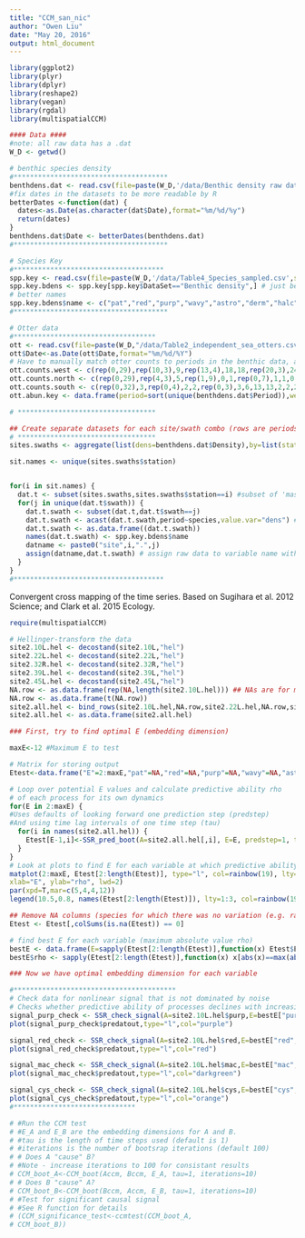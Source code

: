 ```yaml
---
title: "CCM_san_nic"
author: "Owen Liu"
date: "May 20, 2016"
output: html_document
---
```


```r

library(ggplot2)
library(plyr)
library(dplyr)
library(reshape2)
library(vegan)
library(rgdal)
library(multispatialCCM)

#### Data ####
#note: all raw data has a .dat
W_D <- getwd()

# benthic species density
#**************************************
benthdens.dat <- read.csv(file=paste(W_D,'/data/Benthic density raw data.csv',sep=''))
#fix dates in the datasets to be more readable by R
betterDates <-function(dat) {
  dates<-as.Date(as.character(dat$Date),format="%m/%d/%y")
  return(dates)
}
benthdens.dat$Date <- betterDates(benthdens.dat)
#**************************************

# Species Key
#*************************************
spp.key <- read.csv(file=paste(W_D,'/data/Table4_Species_sampled.csv',sep='')) # All species, all surveys
spp.key.bdens <- spp.key[spp.key$DataSet=="Benthic density",] # just benthic density surveys
# better names
spp.key.bdens$name <- c("pat","red","purp","wavy","astro","derm","halc","halr","limp","paras","pis","pyc","cys","lam","ymac","youn","eis","pter","mac")
#**************************************

# Otter data
#***********************************
ott <- read.csv(file=paste(W_D,"/data/Table2_independent_sea_otters.csv",sep=""))
ott$Date<-as.Date(ott$Date,format="%m/%d/%Y")
# Have to manually match otter counts to periods in the benthic data, and assume population statis between periods when otters weren't counted
ott.counts.west <- c(rep(0,29),rep(10,3),9,rep(13,4),18,18,rep(20,3),24,22,20,20,30,29,29,29,29,31,31,18,18,30,34,42)
ott.counts.north <- c(rep(0,29),rep(4,3),5,rep(1,9),0,1,rep(0,7),1,1,0,0,1,4,0)
ott.counts.south <- c(rep(0,32),3,rep(0,4),2,2,rep(0,3),3,6,13,13,2,2,2,2,2,5,5,19,19,2,8,6)
ott.abun.key <- data.frame(period=sort(unique(benthdens.dat$Period)),west=ott.counts.west,north=ott.counts.north,south=ott.counts.south)

# **********************************

## Create separate datasets for each site/swath combo (rows are periods, columns are species), and cast to matrices of periodxspecies
# **********************************
sites.swaths <- aggregate(list(dens=benthdens.dat$Density),by=list(station=benthdens.dat$Station,period=benthdens.dat$Period,swath=benthdens.dat$Swath,species=benthdens.dat$SpeciesCode), FUN=mean)

sit.names <- unique(sites.swaths$station)


for(i in sit.names) {
  dat.t <- subset(sites.swaths,sites.swaths$station==i) #subset of 'master' (long form) for a given site
  for(j in unique(dat.t$swath)) {
    dat.t.swath <- subset(dat.t,dat.t$swath==j)
    dat.t.swath <- acast(dat.t.swath,period~species,value.var="dens") # cast to matrix
    dat.t.swath <- as.data.frame((dat.t.swath))
    names(dat.t.swath) <- spp.key.bdens$name
    datname <- paste0("site",i,".",j)
    assign(datname,dat.t.swath) # assign raw data to variable name with site and swath (e.g. "site1.10L")
  }
}
#*************************************
```

Convergent cross mapping of the time series.  Based on Sugihara et al. 2012 Science; and Clark et al. 2015 Ecology.

```r
require(multispatialCCM)

# Hellinger-transform the data
site2.10L.hel <- decostand(site2.10L,"hel")
site2.22L.hel <- decostand(site2.22L,"hel")
site2.32R.hel <- decostand(site2.32R,"hel")
site2.39L.hel <- decostand(site2.39L,"hel")
site2.45L.hel <- decostand(site2.45L,"hel")
NA.row <- as.data.frame(rep(NA,length(site2.10L.hel))) ## NAs are for multispatial CCM, see package and text
NA.row <- as.data.frame(t(NA.row))
site2.all.hel <- bind_rows(site2.10L.hel,NA.row,site2.22L.hel,NA.row,site2.32R.hel,NA.row,site2.39L.hel,NA.row,site2.45L.hel)
site2.all.hel <- as.data.frame(site2.all.hel)

### First, try to find optimal E (embedding dimension) 

maxE<-12 #Maximum E to test

# Matrix for storing output
Etest<-data.frame("E"=2:maxE,"pat"=NA,"red"=NA,"purp"=NA,"wavy"=NA,"astro"=NA,"derm"=NA,"halc"=NA,"halr"=NA,"limp"=NA,"paras"=NA,"pis"=NA,"pyc"=NA,"cys"=NA,"lam"=NA,"ymac"=NA,"youn"=NA,"eis"=NA,"pter"=NA,"mac"=NA)

# Loop over potential E values and calculate predictive ability rho
# of each process for its own dynamics
for(E in 2:maxE) {
#Uses defaults of looking forward one prediction step (predstep)
#And using time lag intervals of one time step (tau)
  for(i in names(site2.all.hel)) {
    Etest[E-1,i]<-SSR_pred_boot(A=site2.all.hel[,i], E=E, predstep=1, tau=1)$rho
  }
}
# Look at plots to find E for each variable at which predictive ability rho is maximized
matplot(2:maxE, Etest[2:length(Etest)], type="l", col=rainbow(19), lty=1:3,
xlab="E", ylab="rho", lwd=2)
par(xpd=T,mar=c(5,4,4,12))
legend(10.5,0.8, names(Etest[2:length(Etest)]), lty=1:3, col=rainbow(19), lwd=2, bty="n")

## Remove NA columns (species for which there was no variation (e.g. rare species, lots of zeros))
Etest <- Etest[,colSums(is.na(Etest)) == 0]

# find best E for each variable (maximum absolute value rho)
bestE <- data.frame(E=sapply(Etest[2:length(Etest)],function(x) Etest$E[abs(x)==max(abs(x))]))
bestE$rho <- sapply(Etest[2:length(Etest)],function(x) x[abs(x)==max(abs(x))])

### Now we have optimal embedding dimension for each variable

#****************************************
# Check data for nonlinear signal that is not dominated by noise
# Checks whether predictive ability of processes declines with increasing time distance
signal_purp_check <- SSR_check_signal(A=site2.10L.hel$purp,E=bestE["purp","E"],predsteplist=1:15,matchSugi = 1)
plot(signal_purp_check$predatout,type="l",col="purple")

signal_red_check <- SSR_check_signal(A=site2.10L.hel$red,E=bestE["red","E"],predsteplist=1:15,matchSugi = 1)
plot(signal_red_check$predatout,type="l",col="red")

signal_mac_check <- SSR_check_signal(A=site2.10L.hel$mac,E=bestE["mac","E"],predsteplist=1:15,matchSugi = 1)
plot(signal_mac_check$predatout,type="l",col="darkgreen")

signal_cys_check <- SSR_check_signal(A=site2.10L.hel$cys,E=bestE["cys","E"],predsteplist=1:15,matchSugi = 1)
plot(signal_cys_check$predatout,type="l",col="orange")
#******************************

# #Run the CCM test
# #E_A and E_B are the embedding dimensions for A and B.
# #tau is the length of time steps used (default is 1)
# #iterations is the number of bootsrap iterations (default 100)
# # Does A "cause" B?
# #Note - increase iterations to 100 for consistant results
# CCM_boot_A<-CCM_boot(Accm, Bccm, E_A, tau=1, iterations=10)
# # Does B "cause" A?
# CCM_boot_B<-CCM_boot(Bccm, Accm, E_B, tau=1, iterations=10)
# #Test for significant causal signal
# #See R function for details
# (CCM_significance_test<-ccmtest(CCM_boot_A,
# CCM_boot_B))


```